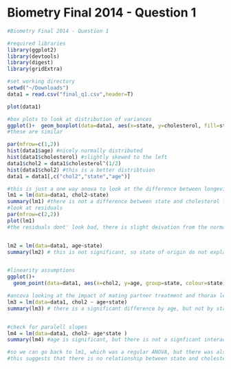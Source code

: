 # Biometry Final 2014 - Question 1
```r
 
#Biometry Final 2014 - Question 1 

#required libraries
library(ggplot2)
library(devtools)
library(digest)
library(gridExtra)

#set working directory
setwd("~/Downloads")
data1 = read.csv("final_q1.csv",header=T)

plot(data1)

#box plots to look at distribution of variances
ggplot()+  geom_boxplot(data=data1, aes(x=state, y=cholesterol, fill=state))
#these are similar

par(mfrow=c(1,2))
hist(data1$age) #nicely normally distributed
hist(data1$cholesterol) #slightly skewed to the left
data1$chol2 = data1$cholesterol^(1/2)
hist(data1$chol2) #this is a better distribtuion
data1 = data1[,c("chol2","state","age")]

#this is just a one way anova to look at the difference between longevity and mating partner treatment
lm1 = lm(data=data1, chol2~state)
summary(lm1) #there is not a difference between state and cholesterol level
#look at residuals
par(mfrow=c(2,2))
plot(lm1)
#the residuals dont' look bad, there is slight deivation from the normal QQ plot


lm2 = lm(data=data1, age~state)
summary(lm2) # this is not significant, so state of origin do not explain age, shocking stuff


#linearity assumptions
ggplot()+
  geom_point(data=data1, aes(x=chol2, y=age, group=state, colour=state))

#ancova looking at the impact of mating partner treatment and thorax lenght on longetivy 
lm3 = lm(data=data1, chol2 ~ age+state)
summary(lm3) # there is a significant difference by age, but not by state


#check for paralell slopes
lm4 = lm(data=data1, chol2~ age*state )
summary(lm4) #age is significant, but there is not a signficant interaction

#so we can go back to lm1, which was a regular ANOVA, but there was also not a difference there
#this suggests that there is no relationship between state and cholesterol level, but there is one with age, which is increasing in both cases. 



```

